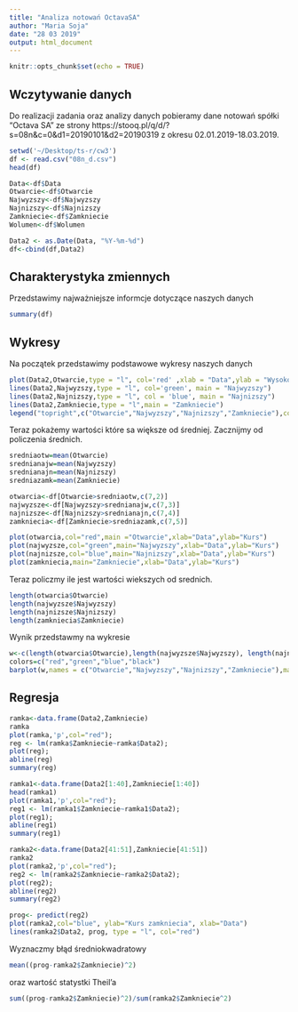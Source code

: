 ```yaml
---
title: "Analiza notowań OctavaSA"
author: "Maria Soja"
date: "28 03 2019"
output: html_document
---
```


```r
knitr::opts_chunk$set(echo = TRUE)
```

## Wczytywanie danych
Do realizacji zadania oraz analizy danych pobieramy dane notowań spółki "Octava SA" ze strony https://stooq.pl/q/d/?s=08n&c=0&d1=20190101&d2=20190319 z okresu 02.01.2019-18.03.2019.
```r
setwd('~/Desktop/ts-r/cw3')
df <- read.csv("08n_d.csv")
head(df)
```
```r
Data<-df$Data
Otwarcie<-df$Otwarcie
Najwyzszy<-df$Najwyzszy
Najnizszy<-df$Najnizszy
Zamkniecie<-df$Zamkniecie
Wolumen<-df$Wolumen
```

```r
Data2 <- as.Date(Data, "%Y-%m-%d")
df<-cbind(df,Data2)
```
## Charakterystyka zmiennych
Przedstawimy najważniejsze informcje dotyczące naszych danych
```r
summary(df)
```
## Wykresy
Na początek przedstawimy podstawowe wykresy naszych danych
```r
plot(Data2,Otwarcie,type = "l", col='red' ,xlab = "Data",ylab = "Wysokość kursu")
lines(Data2,Najwyzszy,type = "l", col='green', main = "Najwyzszy")
lines(Data2,Najnizszy,type = "l", col = 'blue', main = "Najnizszy")
lines(Data2,Zamkniecie,type = "l",main = "Zamkniecie")
legend("topright",c("Otwarcie","Najwyzszy","Najnizszy","Zamkniecie"),col = c("red","green","blue","black"),pch = "-")
```
Teraz pokażemy wartości które sa większe od średniej. Zacznijmy od policzenia średnich.
```r
sredniaotw=mean(Otwarcie)
srednianajw=mean(Najwyzszy)
srednianajn=mean(Najnizszy)
sredniazamk=mean(Zamkniecie)
```
```r
otwarcia<-df[Otwarcie>sredniaotw,c(7,2)]
najwyzsze<-df[Najwyzszy>srednianajw,c(7,3)]
najnizsze<-df[Najnizszy>srednianajn,c(7,4)]
zamkniecia<-df[Zamkniecie>sredniazamk,c(7,5)]
```
```r
plot(otwarcia,col="red",main ="Otwarcie",xlab="Data",ylab="Kurs")
plot(najwyzsze,col="green",main="Najwyzszy",xlab="Data",ylab="Kurs")
plot(najnizsze,col="blue",main="Najnizszy",xlab="Data",ylab="Kurs")
plot(zamkniecia,main="Zamkniecie",xlab="Data",ylab="Kurs")
```
Teraz policzmy ile jest wartości wiekszych od srednich.
```r
length(otwarcia$Otwarcie)
length(najwyzsze$Najwyzszy)
length(najnizsze$Najnizszy)
length(zamkniecia$Zamkniecie)
```
Wynik przedstawmy na wykresie
```r
w<-c(length(otwarcia$Otwarcie),length(najwyzsze$Najwyzszy), length(najnizsze$Najnizszy), length(zamkniecia$Zamkniecie))
colors=c("red","green","blue","black")
barplot(w,names = c("Otwarcie","Najwyzszy","Najnizszy","Zamkniecie"),main="Liczba wartości wiekszych od srednich",col = colors)
```
## Regresja

```r
ramka<-data.frame(Data2,Zamkniecie)
ramka
plot(ramka,'p',col="red");
reg <- lm(ramka$Zamkniecie~ramka$Data2);
plot(reg);
abline(reg)
summary(reg)
```
```r
ramka1<-data.frame(Data2[1:40],Zamkniecie[1:40])
head(ramka1)
plot(ramka1,'p',col="red");
reg1 <- lm(ramka1$Zamkniecie~ramka1$Data2);
plot(reg1);
abline(reg1)
summary(reg1)
```
```r
ramka2<-data.frame(Data2[41:51],Zamkniecie[41:51])
ramka2
plot(ramka2,'p',col="red");
reg2 <- lm(ramka2$Zamkniecie~ramka2$Data2);
plot(reg2);
abline(reg2)
summary(reg2)
```
```r
prog<- predict(reg2)
plot(ramka2,col="blue", ylab="Kurs zamkniecia", xlab="Data")
lines(ramka2$Data2, prog, type = "l", col="red")
```

Wyznaczmy błąd średniokwadratowy
```r
mean((prog-ramka2$Zamkniecie)^2)
```
oraz wartość statystki Theil'a

```r
sum((prog-ramka2$Zamkniecie)^2)/sum(ramka2$Zamkniecie^2)
```
